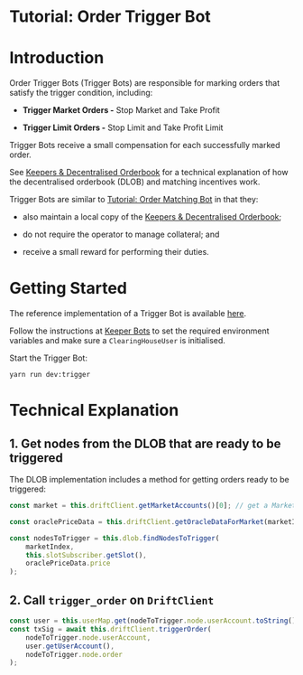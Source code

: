 # Tutorial: Order Trigger Bot

# Introduction

Order Trigger Bots (Trigger Bots) are responsible for marking orders that satisfy the trigger condition, including:

-   **Trigger Market Orders -** Stop Market and Take Profit

-   **Trigger Limit Orders -** Stop Limit and Take Profit Limit

Trigger Bots receive a small compensation for each successfully marked order.

See [Keepers & Decentralised Orderbook](/about-v2/decentralized-orderbook) for a technical explanation of how the decentralised orderbook (DLOB) and matching incentives work.

Trigger Bots are similar to [Tutorial: Order Matching Bot](/tutorial-bots/keeper-bots/tutorial-order-matching-bot) in that they:

-   also maintain a local copy of the [Keepers & Decentralised Orderbook](/about-v2/decentralized-orderbook);

-   do not require the operator to manage collateral; and

-   receive a small reward for performing their duties.

# Getting Started

The reference implementation of a Trigger Bot is available [here](https://github.com/drift-labs/keeper-bots-v2/blob/master/src/bots/trigger.ts).

Follow the instructions at [Keeper Bots](/about-v2/keepers) to set the required environment variables and make sure a `ClearingHouseUser` is initialised.

Start the Trigger Bot:

```shell
yarn run dev:trigger
```

# Technical Explanation

## 1. Get nodes from the DLOB that are ready to be triggered

The DLOB implementation includes a method for getting orders ready to be triggered:

```typescript
const market = this.driftClient.getMarketAccounts()[0]; // get a MarketAccount

const oraclePriceData = this.driftClient.getOracleDataForMarket(marketIndex);

const nodesToTrigger = this.dlob.findNodesToTrigger(
    marketIndex,
    this.slotSubscriber.getSlot(),
    oraclePriceData.price
);
```

## 2. Call `trigger_order` on `DriftClient`

```typescript
const user = this.userMap.get(nodeToTrigger.node.userAccount.toString());
const txSig = await this.driftClient.triggerOrder(
    nodeToTrigger.node.userAccount,
    user.getUserAccount(),
    nodeToTrigger.node.order
);
```